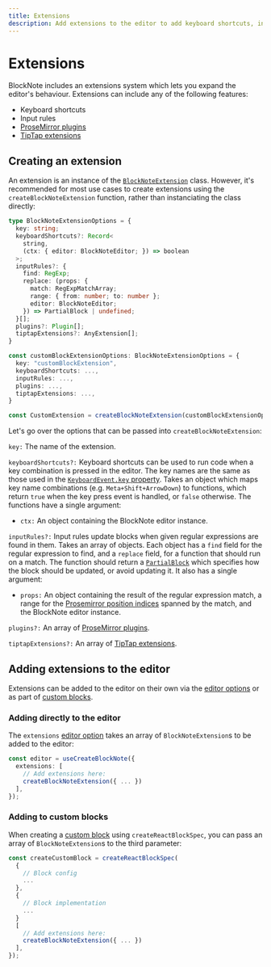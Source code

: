 ```yaml
---
title: Extensions
description: Add extensions to the editor to add keyboard shortcuts, input rules, and more.
---
```


# Extensions

BlockNote includes an extensions system which lets you expand the editor's behaviour. Extensions can include any of the following features:

- Keyboard shortcuts
- Input rules
- [ProseMirror plugins](https://prosemirror.net/docs/ref/#state.Plugin_System)
- [TipTap extensions](https://tiptap.dev/docs/editor/extensions/custom-extensions/create-new)

## Creating an extension

An extension is an instance of the [`BlockNoteExtension`](https://github.com/TypeCellOS/BlockNote/blob/10cdbfb5f77ef82f3617c0fa1191e0bf5b7358c5/packages/core/src/editor/BlockNoteExtension.ts#L13) class. However, it's recommended for most use cases to create extensions using the `createBlockNoteExtension` function, rather than instanciating the class directly:

```typescript
type BlockNoteExtensionOptions = {
  key: string;
  keyboardShortcuts?: Record<
    string,
    (ctx: { editor: BlockNoteEditor; }) => boolean
  >;
  inputRules?: {
    find: RegExp;
    replace: (props: {
      match: RegExpMatchArray;
      range: { from: number; to: number };
      editor: BlockNoteEditor;
    }) => PartialBlock | undefined;
  }[];
  plugins?: Plugin[];
  tiptapExtensions?: AnyExtension[];
}

const customBlockExtensionOptions: BlockNoteExtensionOptions = {
  key: "customBlockExtension",
  keyboardShortcuts: ...,
  inputRules: ...,
  plugins: ...,
  tiptapExtensions: ...,
}

const CustomExtension = createBlockNoteExtension(customBlockExtensionOptions);
```

Let's go over the options that can be passed into `createBlockNoteExtension`:

`key:` The name of the extension.

`keyboardShortcuts?:` Keyboard shortcuts can be used to run code when a key combination is pressed in the editor. The key names are the same as those used in the [`KeyboardEvent.key` property](https://developer.mozilla.org/en-US/docs/Web/API/UI_Events/Keyboard_event_key_values). Takes an object which maps key name combinations (e.g. `Meta+Shift+ArrowDown`) to functions, which return `true` when the key press event is handled, or `false` otherwise. The functions have a single argument:

- `ctx:` An object containing the BlockNote editor instance.

`inputRules?:` Input rules update blocks when given regular expressions are found in them. Takes an array of objects. Each object has a `find` field for the regular expression to find, and a `replace` field, for a function that should run on a match. The function should return a [`PartialBlock`](docs/reference/editor/manipulating-content#partial-blocks) which specifies how the block should be updated, or avoid updating it. It also has a single argument:

- `props:` An object containing the result of the regular expression match, a range for the [Prosemirror position indices](https://prosemirror.net/docs/guide/#doc.indexing) spanned by the match, and the BlockNote editor instance.

`plugins?:` An array of [ProseMirror plugins](https://prosemirror.net/docs/ref/#state.Plugin_System).

`tiptapExtensions?:` An array of [TipTap extensions](https://tiptap.dev/docs/editor/extensions/custom-extensions/create-new).

## Adding extensions to the editor

Extensions can be added to the editor on their own via the [editor options](/docs/reference/editor/overview#options) or as part of [custom blocks](/docs/features/custom-schemas/custom-blocks).

### Adding directly to the editor

The `extensions` [editor option](/docs/reference/editor/overview#options) takes an array of `BlockNoteExtension`s to be added to the editor:

```typescript
const editor = useCreateBlockNote({
  extensions: [
    // Add extensions here:
    createBlockNoteExtension({ ... })
  ],
});
```

### Adding to custom blocks

When creating a [custom block](/docs/features/custom-schemas/custom-blocks#creating-a-custom-block-type) using `createReactBlockSpec`, you can pass an array of `BlockNoteExtension`s to the third parameter:

```typescript
const createCustomBlock = createReactBlockSpec(
  {
    // Block config
    ...
  },
  {
    // Block implementation
    ...
  }
  [
    // Add extensions here:
    createBlockNoteExtension({ ... })
  ],
});
```
